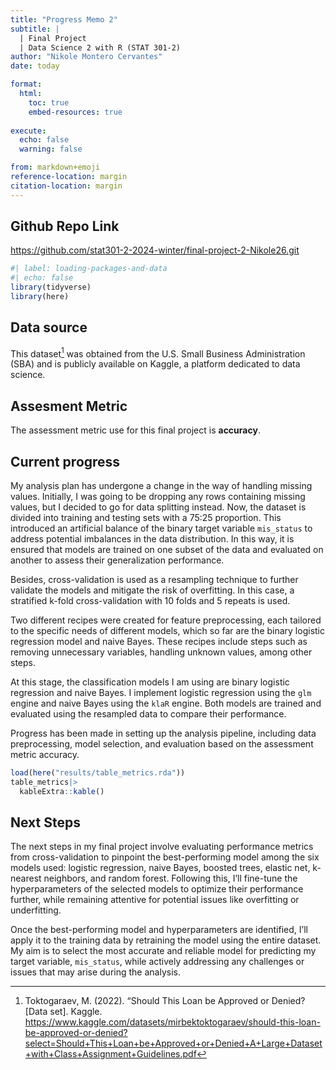 ```yaml
---
title: "Progress Memo 2"
subtitle: |
  | Final Project 
  | Data Science 2 with R (STAT 301-2)
author: "Nikole Montero Cervantes"
date: today

format:
  html:
    toc: true
    embed-resources: true
    
execute:
  echo: false
  warning: false

from: markdown+emoji 
reference-location: margin
citation-location: margin
---
```


::: {.callout-tip icon=false}

## Github Repo Link

[https://github.com/stat301-2-2024-winter/final-project-2-Nikole26.git](https://github.com/stat301-2-2024-winter/final-project-2-Nikole26.git)

:::

```r
#| label: loading-packages-and-data
#| echo: false
library(tidyverse)
library(here)
```

## Data source

This dataset[^1] was obtained from the U.S. Small Business Administration (SBA) and is publicly available on Kaggle, a platform dedicated to data science.

## Assesment Metric

The assessment metric use for this final project is **accuracy**.

## Current progress

My analysis plan has undergone a change in the way of handling missing values. Initially, I was going to be dropping any rows containing missing values, but I decided to go for data splitting instead. Now, the dataset is divided into training and testing sets with a 75:25 proportion. This introduced an artificial balance of the binary target variable `mis_status` to address potential imbalances in the data distribution. In this way, it is ensured that models are trained on one subset of the data and evaluated on another to assess their generalization performance. 

Besides, cross-validation is used as a resampling technique to further validate the models and mitigate the risk of overfitting. In this case, a stratified k-fold cross-validation with 10 folds and 5 repeats is used.

Two different recipes were created for feature preprocessing, each tailored to the specific needs of different models, which so far are the binary logistic regression model and naive Bayes. These recipes include steps such as removing unnecessary variables, handling unknown values, among other steps. 

At this stage, the classification models I am using are binary logistic regression and naive Bayes. I implement logistic regression using the `glm` engine and naive Bayes using the `klaR` engine. Both models are trained and evaluated using the resampled data to compare their performance.

Progress has been made in setting up the analysis pipeline, including data preprocessing, model selection, and evaluation based on the assessment metric accuracy.

```r
load(here("results/table_metrics.rda")) 
table_metrics|>
  kableExtra::kable()
```

## Next Steps

The next steps in my final project involve evaluating performance metrics from cross-validation to pinpoint the best-performing model among the six models used: logistic regression, naive Bayes, boosted trees, elastic net, k-nearest neighbors, and random forest. Following this, I'll fine-tune the hyperparameters of the selected models to optimize their performance further, while remaining attentive for potential issues like overfitting or underfitting.

Once the best-performing model and hyperparameters are identified, I'll apply it to the training data by retraining the model using the entire dataset. My aim is to select the most accurate and reliable model for predicting my target variable, `mis_status`, while actively addressing any challenges or issues that may arise during the analysis.

[^1]: Toktogaraev, M. (2022). "Should This Loan be Approved or Denied? [Data set]. Kaggle. [https://www.kaggle.com/datasets/mirbektoktogaraev/should-this-loan-be-approved-or-denied?select=Should+This+Loan+be+Approved+or+Denied+A+Large+Dataset+with+Class+Assignment+Guidelines.pdf](https://www.kaggle.com/datasets/mirbektoktogaraev/should-this-loan-be-approved-or-denied?select=Should+This+Loan+be+Approved+or+Denied+A+Large+Dataset+with+Class+Assignment+Guidelines.pdf)

